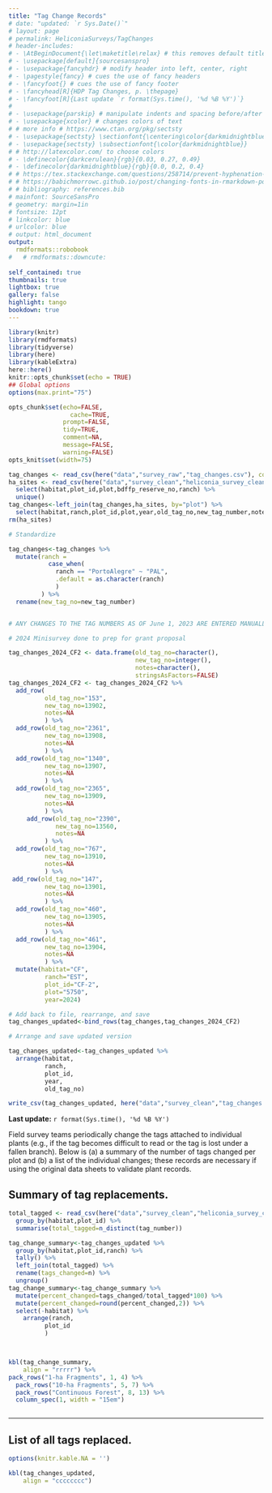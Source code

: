```yaml
---
title: "Tag Change Records"
# date: "updated: `r Sys.Date()`"
# layout: page
# permalink: HeliconiaSurveys/TagChanges
# header-includes:
# - \AtBeginDocument{\let\maketitle\relax} # this removes default title section
# - \usepackage[default]{sourcesanspro}
# - \usepackage{fancyhdr} # modify header into left, center, right
# - \pagestyle{fancy} # cues the use of fancy headers
# - \fancyfoot{} # cues the use of fancy footer
# - \fancyhead[R]{HDP Tag Changes, p. \thepage} 
# - \fancyfoot[R]{Last update `r format(Sys.time(), '%d %B %Y')`}
# 
# - \usepackage{parskip} # manipulate indents and spacing before/after paragra phs 
# - \usepackage{xcolor} # changes colors of text
# # more info # https://www.ctan.org/pkg/sectsty
# - \usepackage{sectsty} \sectionfont{\centering\color{darkmidnightblue}}
# - \usepackage{sectsty} \subsectionfont{\color{darkmidnightblue}}
# # http://latexcolor.com/ to choose colors
# - \definecolor{darkcerulean}{rgb}{0.03, 0.27, 0.49}
# - \definecolor{darkmidnightblue}{rgb}{0.0, 0.2, 0.4}
# # https://tex.stackexchange.com/questions/258714/prevent-hyphenation-across-lines-enforce-right-margin
# # https://babichmorrowc.github.io/post/changing-fonts-in-rmarkdown-pdfs/
# # bibliography: references.bib
# mainfont: SourceSansPro
# geometry: margin=1in
# fontsize: 12pt
# linkcolor: blue
# urlcolor: blue
# output: html_document
output: 
  rmdformats::robobook
#   # rmdformats::downcute:
    
self_contained: true
thumbnails: true
lightbox: true
gallery: false
highlight: tango
bookdown: true
---
```




```r
library(knitr)
library(rmdformats)
library(tidyverse)
library(here)
library(kableExtra)
here::here()
knitr::opts_chunk$set(echo = TRUE)
## Global options
options(max.print="75")

opts_chunk$set(echo=FALSE,
	             cache=TRUE,
               prompt=FALSE,
               tidy=TRUE,
               comment=NA,
               message=FALSE,
               warning=FALSE)
opts_knit$set(width=75)
```

```r

tag_changes <- read_csv(here("data","survey_raw","tag_changes.csv"), col_types = cols())
ha_sites <- read_csv(here("data","survey_clean","heliconia_survey_clean.csv"), col_types = cols()) %>% 
  select(habitat,plot_id,plot,bdffp_reserve_no,ranch) %>% 
  unique()
tag_changes<-left_join(tag_changes,ha_sites, by="plot") %>% 
  select(habitat,ranch,plot_id,plot,year,old_tag_no,new_tag_number,notes)
rm(ha_sites)

# Standardize 

tag_changes<-tag_changes %>% 
  mutate(ranch = 
           case_when(
             ranch == "PortoAlegre" ~ "PAL",
             .default = as.character(ranch)
             )
         ) %>% 
  rename(new_tag_no=new_tag_number)


# ANY CHANGES TO THE TAG NUMBERS AS OF June 1, 2023 ARE ENTERED MANUALLY HERE

# 2024 Minisurvey done to prep for grant proposal

tag_changes_2024_CF2 <- data.frame(old_tag_no=character(),
                                   new_tag_no=integer(),
                                   notes=character(),
                                   stringsAsFactors=FALSE)
tag_changes_2024_CF2 <- tag_changes_2024_CF2 %>% 
  add_row(
          old_tag_no="153",
          new_tag_no=13902,
          notes=NA
          ) %>% 
  add_row(old_tag_no="2361",
          new_tag_no=13908,
          notes=NA
          ) %>% 
  add_row(old_tag_no="1340",
          new_tag_no=13907,
          notes=NA
          ) %>% 
  add_row(old_tag_no="2365",
          new_tag_no=13909,
          notes=NA
          ) %>% 
     add_row(old_tag_no="2390",
             new_tag_no=13560,
             notes=NA
          ) %>% 
  add_row(old_tag_no="767",
          new_tag_no=13910,
          notes=NA
          ) %>% 
 add_row(old_tag_no="147",
          new_tag_no=13901,
          notes=NA
          ) %>% 
  add_row(old_tag_no="460",
          new_tag_no=13905,
          notes=NA
          ) %>% 
  add_row(old_tag_no="461",
          new_tag_no=13904,
          notes=NA
          ) %>% 
  mutate(habitat="CF",
          ranch="EST",
          plot_id="CF-2",
          plot="5750",
          year=2024) 

# Add back to file, rearrange, and save
tag_changes_updated<-bind_rows(tag_changes,tag_changes_2024_CF2)

# Arrange and save updated version

tag_changes_updated<-tag_changes_updated %>%
  arrange(habitat,
          ranch,
          plot_id,
          year,
          old_tag_no)

write_csv(tag_changes_updated, here("data","survey_clean","tag_changes.csv"))
```


<!-- ## Tag Number Changes -->

**Last update:** `r format(Sys.time(), '%d %B %Y')`

Field survey teams periodically change the tags attached to individual plants (e.g., if the tag becomes difficult to read or the tag is lost under a fallen branch). Below is (a) a summary of the number of tags changed per plot and (b) a list of the individual changes; these records are necessary if using the original data sheets to validate plant records.    

## Summary of tag replacements.



```r

total_tagged <- read_csv(here("data","survey_clean","heliconia_survey_clean.csv"), col_types = cols()) %>% 
  group_by(habitat,plot_id) %>% 
  summarise(total_tagged=n_distinct(tag_number))

tag_change_summary<-tag_changes_updated %>% 
  group_by(habitat,plot_id,ranch) %>% 
  tally() %>% 
  left_join(total_tagged) %>% 
  rename(tags_changed=n) %>% 
  ungroup()
tag_change_summary<-tag_change_summary %>% 
  mutate(percent_changed=tags_changed/total_tagged*100) %>% 
  mutate(percent_changed=round(percent_changed,2)) %>% 
  select(-habitat) %>% 
    arrange(ranch,
          plot_id
          )



kbl(tag_change_summary,
    align = "rrrrr") %>% 
pack_rows("1-ha Fragments", 1, 4) %>% 
  pack_rows("10-ha Fragments", 5, 7) %>% 
  pack_rows("Continuous Forest", 8, 13) %>%
  column_spec(1, width = "15em")



```

---

## List of all tags replaced.

```r


options(knitr.kable.NA = '')

kbl(tag_changes_updated,
    align = "cccccccc")


```


